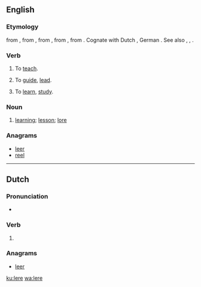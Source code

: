 ==English==

===Etymology===
from {{etyl|enm}} {{term|leren||to teach, instruct|lang=enm}}, from {{etyl|ang|en}} {{term|læran|lǣran|to teach, instruct, indoctrinate|lang=ang}}, from {{etyl|gem-pro|en}} {{recons|laizijaną||to teach|lang=gem-pro}}, from {{recons|laizō||lore, teaching", literally, "track, trace|lang=gem-pro}}, from {{etyl|ine-pro|en}} {{recons|leyəs-||to track, furrow|lang=ine-pro}}.  Cognate with Dutch {{term|leren|lang=nl}}, German {{term|lehren|lang=de}}. See also {{l|en|lear}}, {{l|en|lore}}, {{l|en|learn}}.

===Verb===
{{en-verb|ler|es}}

# {{obsolete}} To [[teach]].
# {{obsolete}} To [[guide]], [[lead]].
# {{obsolete}} To [[learn]], [[study]].

===Noun===
{{en-noun}}

# {{obsolete}} [[learning]]; [[lesson]]; [[lore]]
#: {{rfquotek|Spenser}}

===Anagrams===
* [[leer#English|leer]]
* [[reel#English|reel]]

----

==Dutch==

===Pronunciation===
* {{rhymes|eːrə|lang=nl}}

===Verb===
{{head|nl}}

# {{nl-verb form of|n=sg|t=pres|m=subj|leren}}

===Anagrams===
* [[leer#Dutch|leer]]

[[ku:lere]]
[[wa:lere]]